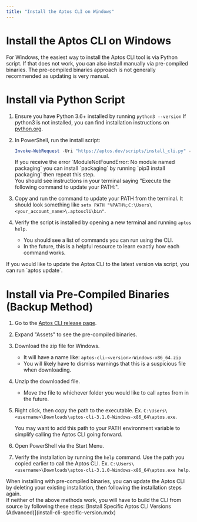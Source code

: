 ```yaml
---
title: "Install the Aptos CLI on Windows"
---
```




# Install the Aptos CLI on Windows

For Windows, the easiest way to install the Aptos CLI tool is via Python script. If that does not work, you can also install manually via pre-compiled binaries. The pre-compiled binaries approach is not generally recommended as updating is very manual.

# Install via Python Script
<Steps>

1. Ensure you have Python 3.6+ installed by running `python3 --version`
    If python3 is not installed, you can find installation instructions on [python.org](http://python.org).

2. In PowerShell, run the install script:
    ```powershell filename="Terminal"
    Invoke-WebRequest -Uri "https://aptos.dev/scripts/install_cli.py" -OutFile "$env:TEMP\install_cli.py"; python "$env:TEMP\install_cli.py"
    ```
    <Aside type="caution">
    If you receive the error `ModuleNotFoundError: No module named packaging` you can install `packaging` by running `pip3 install packaging` then repeat this step.
    </Aside>
    You should see instructions in your terminal saying "Execute the following command to update your PATH:".

3. Copy and run the command to update your PATH from the terminal.
    It should look something like `setx PATH "%PATH%;C:\Users\<your_account_name>\.aptoscli\bin"`.

4. Verify the script is installed by opening a new terminal and running `aptos help`.
    - You should see a list of commands you can run using the CLI.
    - In the future, this is a helpful resource to learn exactly how each command works.

</Steps>

<Aside type="note">
If you would like to update the Aptos CLI to the latest version via script, you can run `aptos update`.
</Aside>

# Install via Pre-Compiled Binaries (Backup Method)

<Steps>

1. Go to the [Aptos CLI release page](https://github.com/aptos-labs/aptos-core/releases?q=cli&expanded=true).

2. Expand "Assets" to see the pre-compiled binaries.

3. Download the zip file for Windows.
    - It will have a name like: `aptos-cli-<version>-Windows-x86_64.zip`
    - You will likely have to dismiss warnings that this is a suspicious file when downloading.

4. Unzip the downloaded file.
    - Move the file to whichever folder you would like to call `aptos` from in the future.

5. Right click, then copy the path to the executable.
    Ex. `C:\Users\<username>\Downloads\aptos-cli-3.1.0-Windows-x86_64\aptos.exe`.
    <Aside type="note">
    You may want to add this path to your PATH environment variable to simplify calling the Aptos CLI going forward.
    </Aside>

6. Open PowerShell via the Start Menu.

7. Verify the installation by running the `help` command.
    Use the path you copied earlier to call the Aptos CLI.
    Ex. `C:\Users\<username>\Downloads\aptos-cli-3.1.0-Windows-x86_64\aptos.exe help`.

</Steps>

<Aside type="note">
When installing with pre-compiled binaries, you can update the Aptos CLI by deleting your existing installation, then following the installation steps again.
</Aside>

<Aside type="caution">
If neither of the above methods work, you will have to build the CLI from source by following these steps: [Install Specific Aptos CLI Versions (Advanced)](install-cli-specific-version.mdx)
</Aside>
